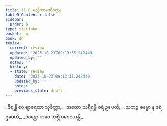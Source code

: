 ```yaml
---
title: 11.6 မလ္လိကာဒေဝီဝတ္ထု
tableOfContents: false
sidebar:
  order: 6
type: tipitaka
basket: su
book: dh
review:
  current: review
  updated: '2025-10-23T09:13:35.242449'
  updated_by: ''
  notes: ''
  history:
  - state: review
    date: '2025-10-23T09:13:35.242449'
    updated_by: ''
    notes: ''
    previous_state: draft
---
```



<ReviewStatus review={frontmatter.review} showDetails={true} />

<HypothesisAnnotation frontmatter={frontmatter} />

<DynamicBreadcrumb />

<Division number="151" book="dh" e="ch" v="18" p="36">

<Paragraph number="162" type="verses" book="dh">
_ဇီရန္တိ ဝေ ရာဇရထာ သုစိတ္တာ,_  
_အထော သရီရမ္ပိ ဇရံ ဥပေတိ;_  
_သတဉ္စ ဓမ္မော န ဇရံ ဥပေတိ,_  
_သန္တော ဟဝေ သဗ္ဘိ ပဝေဒယန္တိ._
</Paragraph>
</Division>